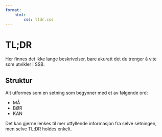 ```yaml
---
format:
    html:
        css: tldr.css
---
```


# TL;DR

Her finnes det ikke lange beskrivelser, bare akuratt det du trenger å vite som utvikler i SSB.

## Struktur

Alt utformes som en setning som begynner med et av følgende ord:

- [MÅ]{.must}
- [BØR]{.should}
- [KAN]{.may}

Det kan gjerne lenkes til mer utfyllende informasjon fra selve setningen, men selve TL;DR holdes enkelt.
